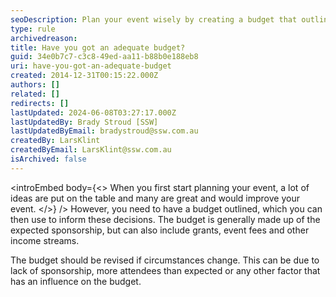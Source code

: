 ```yaml
---
seoDescription: Plan your event wisely by creating a budget that outlines expected sponsorship and income streams, ensuring informed decisions.
type: rule
archivedreason:
title: Have you got an adequate budget?
guid: 34e0b7c7-c3c8-49ed-aa11-b88b0e188eb8
uri: have-you-got-an-adequate-budget
created: 2014-12-31T00:15:22.000Z
authors: []
related: []
redirects: []
lastUpdated: 2024-06-08T03:27:17.000Z
lastUpdatedBy: Brady Stroud [SSW]
lastUpdatedByEmail: bradystroud@ssw.com.au
createdBy: LarsKlint
createdByEmail: LarsKlint@ssw.com.au
isArchived: false
---
```


<introEmbed
  body={<>
When you first start planning your event, a lot of ideas are put on the table and many are great and would improve your event.
  </>}
/>
However, you need to have a budget outlined, which you can then use to inform these decisions. The budget is generally made up of the expected sponsorship, but can also include grants, event fees and other income streams.

The budget should be revised if circumstances change. This can be due to lack of sponsorship, more attendees than expected or any other factor that has an influence on the budget.
